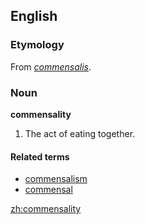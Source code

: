 ==English==

===Etymology===
From {{etyl|ML.}} ''[[commensalis]]''.

===Noun===
'''commensality'''

# {{obsolete}} The act of eating together.

====Related terms====
* [[commensalism]]
* [[commensal]]

[[zh:commensality]]
